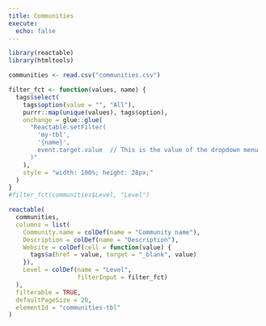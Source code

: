 ```yaml
---
title: Communities
execute: 
  echo: false
---
```


```r
library(reactable)
library(htmltools)
```

```r
communities <- read.csv("communities.csv")
```

```r
filter_fct <- function(values, name) {
  tags$select(
    tags$option(value = "", "All"),
    purrr::map(unique(values), tags$option),
    onchange = glue::glue(
      "Reactable.setFilter(
        'my-tbl', 
        '{name}', 
        event.target.value  // This is the value of the dropdown menu
      )"
    ),
    style = "width: 100%; height: 28px;"
  )
}
#filter_fct(communities$Level, "Level")
```


```r
reactable(
  communities,
  columns = list(
    Community.name = colDef(name = "Community name"),
    Description = colDef(name = "Description"),
    Website = colDef(cell = function(value) {
      tags$a(href = value, target = "_blank", value)
    }),
    Level = colDef(name = "Level",
                   filterInput = filter_fct)
  ),
  filterable = TRUE,
  defaultPageSize = 20,
  elementId = "communities-tbl"
)
```

